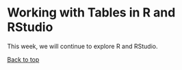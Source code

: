 # Working with Tables in R and RStudio


This week, we will continue to explore R and RStudio.



[Back to top](#getting_started_with_r_and_rstudio_2)




